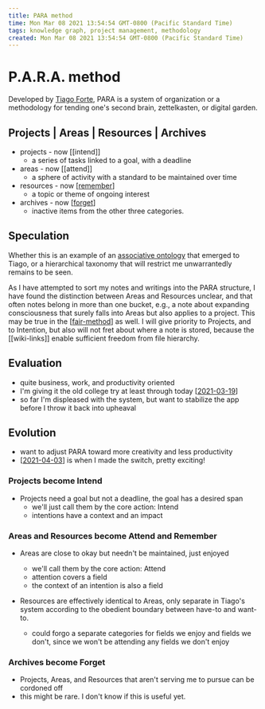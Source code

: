 ```yaml
---
title: PARA method
time: Mon Mar 08 2021 13:54:54 GMT-0800 (Pacific Standard Time)
tags: knowledge graph, project management, methodology
created: Mon Mar 08 2021 13:54:54 GMT-0800 (Pacific Standard Time)
---
```


# P.A.R.A. method

Developed by [Tiago Forte](https://fortelabs.co/blog/para/), PARA is a system of organization or a methodology for tending one's second brain, zettelkasten, or digital garden.

## Projects | Areas | Resources | Archives

- projects - now [[intend]]
  - a series of tasks linked to a goal, with a deadline
- areas - now [[attend]]
  - a sphere of activity with a standard to be maintained over time
- resources - now [[remember]]
  - a topic or theme of ongoing interest
- archives - now [[forget]]
  - inactive items from the other three categories.

## Speculation

Whether this is an example of an [associative ontology](https://notes.andymatuschak.org/z29hLZHiVt7W2uss2uMpSZquAX5T6vaeSF6Cy) that emerged to Tiago, or a hierarchical taxonomy that will restrict me unwarrantedly remains to be seen.

As I have attempted to sort my notes and writings into the PARA structure, I have found the distinction between Areas and Resources unclear, and that often notes belong in more than one bucket, e.g., a note about expanding consciousness that surely falls into Areas but also applies to a project. This may be true in the [[fair-method]] as well. I will give priority to Projects, and to Intention, but also will not fret about where a note is stored, because the [[wiki-links]] enable sufficient freedom from file hierarchy.

## Evaluation

- quite business, work, and productivity oriented
- I'm giving it the old college try at least through today [[2021-03-19]]
- so far I'm displeased with the system, but want to stabilize the app before I throw it back into upheaval

## Evolution

- want to adjust PARA toward more creativity and less productivity
- [[2021-04-03]] is when I made the switch, pretty exciting!

### Projects become Intend

- Projects need a goal but not a deadline, the goal has a desired span
  - we'll just call them by the core action: Intend
  - intentions have a context and an impact

### Areas and Resources become Attend and Remember

- Areas are close to okay but needn't be maintained, just enjoyed
  - we'll call them by the core action: Attend
  - attention covers a field
  - the context of an intention is also a field
- Resources are effectively identical to Areas, only separate in Tiago's system according to the obedient boundary between have-to and want-to.

  - could forgo a separate categories for fields we enjoy and fields we don't, since we won't be attending any fields we don't enjoy

### Archives become Forget

- Projects, Areas, and Resources that aren't serving me to pursue can be cordoned off
- this might be rare. I don't know if this is useful yet.

[//begin]: # "Autogenerated link references for markdown compatibility"
[remember]: ../remember "Remember"
[forget]: ../forget "Forget"
[fair-method]: fair-method "FAIR Method"
[2021-03-19]: ../forget/journal/2021-03-19 "Kerrbear Journal 2021-03-19"
[2021-04-03]: ../forget/journal/2021-04-03 "Journal of Kerrbear 2021-04-03"
[//end]: # "Autogenerated link references"
